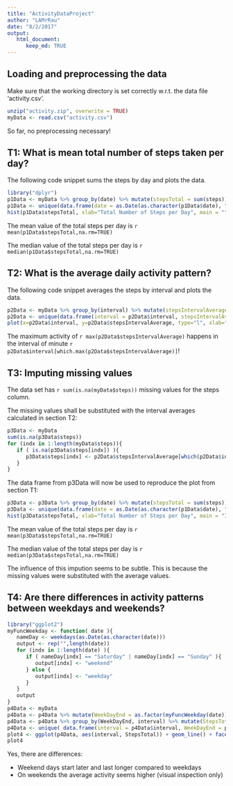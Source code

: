 ```yaml
---
title: "ActivityDataProject"
author: "LAMrRau"
date: "8/2/2017"
output: 
   html_document:
      keep_md: TRUE
---
```


## Loading and preprocessing the data

Make sure that the working directory is set correctly w.r.t. the data file 'activity.csv'.

```r
unzip("activity.zip", overwrite = TRUE)
myData <- read.csv("activity.csv")
```

So far, no preprocessing necessary!

## T1: What is mean total number of steps taken per day?

The following code snippet sums the steps by day and plots the data.

```r
library("dplyr")
p1Data <- myData %>% group_by(date) %>% mutate(stepsTotal = sum(steps))
p1Data <- unique(data.frame(date = as.Date(as.character(p1Data$date), "%Y-%m-%d"), stepsTotal = p1Data$stepsTotal))
hist(p1Data$stepsTotal, xlab="Total Number of Steps per Day", main = "", breaks=seq(0,22500,by=2500))
```

The mean value of the total steps per day is `r mean(p1Data$stepsTotal,na.rm=TRUE)`

The median value of the total steps per day is `r median(p1Data$stepsTotal,na.rm=TRUE)`

## T2: What is the average daily activity pattern?

The following code snippet averages the steps by interval and plots the data.

```r
p2Data <- myData %>% group_by(interval) %>% mutate(stepsIntervalAverage = mean(steps, na.rm=TRUE))
p2Data <- unique(data.frame(interval = p2Data$interval, stepsIntervalAverage = p2Data$stepsIntervalAverage))
plot(x=p2Data$interval, y=p2Data$stepsIntervalAverage, type="l", xlab="Time [min]", ylab="Averaged Number of Steps")
```

The maximum activity of `r max(p2Data$stepsIntervalAverage)` happens in the interval of minute `r p2Data$interval[which.max(p2Data$stepsIntervalAverage)]`!

## T3: Imputing missing values

The data set has `r sum(is.na(myData$steps))` missing values for the steps column.

The missing values shall be substituted with the interval averages calculated in section T2:

```r
p3Data <- myData
sum(is.na(p3Data$steps))
for (indx in 1:length(myData$steps)){
   if ( is.na(p3Data$steps[indx]) ){
      p3Data$steps[indx] <- p2Data$stepsIntervalAverage[which(p2Data$interval == myData$interval[indx])]
   }
}
```

The data frame from p3Data will now be used to reproduce the plot from section T1:

```r
p3Data <- p3Data %>% group_by(date) %>% mutate(stepsTotal = sum(steps))
p3Data <- unique(data.frame(date = as.Date(as.character(p1Data$date), "%Y-%m-%d"), stepsTotal = p3Data$stepsTotal))
hist(p3Data$stepsTotal, xlab="Total Number of Steps per Day", main = "Imputed Data Set", breaks=seq(0,22500,by=2500))
```

The mean value of the total steps per day is `r mean(p3Data$stepsTotal,na.rm=TRUE)`

The median value of the total steps per day is `r median(p3Data$stepsTotal,na.rm=TRUE)`

The influence of this impution seems to be subtle. This is because the missing values were substituted with the average values.

## T4: Are there differences in activity patterns between weekdays and weekends?

```r
library("ggplot2")
myFuncWeekday <- function( date ){
   nameDay <- weekdays(as.Date(as.character(date)))
   output <- rep("",length(date))
   for (indx in 1:length(date) ){
      if ( nameDay[indx] == "Saturday" | nameDay[indx] == "Sunday" ){
         output[indx] <- "weekend"
      } else {
         output[indx] <- "weekday"
      }
   }
   output
}
p4Data <- myData
p4Data <- p4Data %>% mutate(WeekDayEnd = as.factor(myFuncWeekday(date)))
p4Data <- p4Data %>% group_by(WeekDayEnd, interval) %>% mutate(StepsTotal = mean(steps, na.rm=TRUE))
p4Data <- unique( data.frame(interval = p4Data$interval, WeekDayEnd = p4Data$WeekDayEnd, StepsTotal = p4Data$StepsTotal) )
plot4 <- ggplot(p4Data, aes(interval, StepsTotal)) + geom_line() + facet_grid(WeekDayEnd ~ .)
plot4
```

Yes, there are differences:

* Weekend days start later and last longer compared to weekdays
* On weekends the average activity seems higher (visual inspection only)

